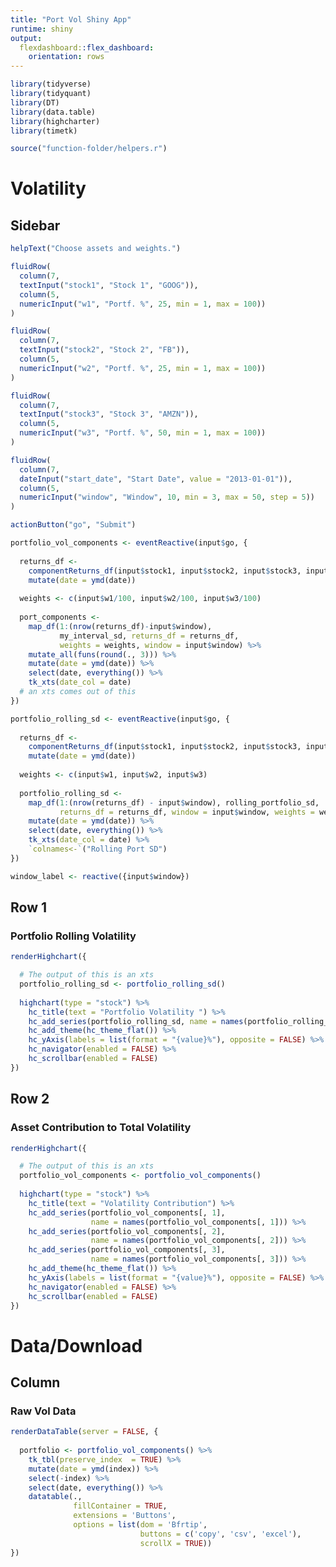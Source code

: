```yaml
---
title: "Port Vol Shiny App"
runtime: shiny
output: 
  flexdashboard::flex_dashboard:
    orientation: rows
---
```



```r

library(tidyverse)
library(tidyquant)
library(DT)
library(data.table)
library(highcharter)
library(timetk)

source("function-folder/helpers.r")

```

Volatility
===========================================

Sidebar {.sidebar}
-----------------------------------------------------------------------

```r

helpText("Choose assets and weights.")

fluidRow(
  column(7,
  textInput("stock1", "Stock 1", "GOOG")),
  column(5,
  numericInput("w1", "Portf. %", 25, min = 1, max = 100))
)  

fluidRow(
  column(7,
  textInput("stock2", "Stock 2", "FB")),
  column(5,
  numericInput("w2", "Portf. %", 25, min = 1, max = 100))
)

fluidRow(
  column(7,
  textInput("stock3", "Stock 3", "AMZN")),
  column(5,
  numericInput("w3", "Portf. %", 50, min = 1, max = 100))
)

fluidRow(
  column(7,
  dateInput("start_date", "Start Date", value = "2013-01-01")),
  column(5,
  numericInput("window", "Window", 10, min = 3, max = 50, step = 5))
)

actionButton("go", "Submit")

```

```r

portfolio_vol_components <- eventReactive(input$go, {
  
  returns_df <- 
    componentReturns_df(input$stock1, input$stock2, input$stock3, input$start_date) %>% 
    mutate(date = ymd(date))
  
  weights <- c(input$w1/100, input$w2/100, input$w3/100)
  
  port_components <- 
    map_df(1:(nrow(returns_df)-input$window), 
           my_interval_sd, returns_df = returns_df, 
           weights = weights, window = input$window) %>%
    mutate_all(funs(round(., 3))) %>% 
    mutate(date = ymd(date)) %>%
    select(date, everything()) %>%
    tk_xts(date_col = date)
  # an xts comes out of this
})

portfolio_rolling_sd <- eventReactive(input$go, { 
  
  returns_df <- 
    componentReturns_df(input$stock1, input$stock2, input$stock3, input$start_date) %>% 
    mutate(date = ymd(date))
  
  weights <- c(input$w1, input$w2, input$w3)
  
  portfolio_rolling_sd <- 
    map_df(1:(nrow(returns_df) - input$window), rolling_portfolio_sd, 
           returns_df = returns_df, window = input$window, weights = weights) %>%
    mutate(date = ymd(date)) %>%
    select(date, everything()) %>%
    tk_xts(date_col = date) %>% 
    `colnames<-`("Rolling Port SD")
})

window_label <- reactive({input$window})
```

Row 1
-----------------------------------------

### Portfolio Rolling Volatility


```r

renderHighchart({

  # The output of this is an xts
  portfolio_rolling_sd <- portfolio_rolling_sd()
  
  highchart(type = "stock") %>% 
    hc_title(text = "Portfolio Volatility ") %>%
    hc_add_series(portfolio_rolling_sd, name = names(portfolio_rolling_sd)) %>%
    hc_add_theme(hc_theme_flat()) %>%
    hc_yAxis(labels = list(format = "{value}%"), opposite = FALSE) %>%
    hc_navigator(enabled = FALSE) %>% 
    hc_scrollbar(enabled = FALSE)
})
```

Row 2
-----------------------------------

### Asset Contribution to Total Volatility

```r


renderHighchart({

  # The output of this is an xts
  portfolio_vol_components <- portfolio_vol_components()
  
  highchart(type = "stock") %>% 
    hc_title(text = "Volatility Contribution") %>%
    hc_add_series(portfolio_vol_components[, 1], 
                  name = names(portfolio_vol_components[, 1])) %>%
    hc_add_series(portfolio_vol_components[, 2], 
                  name = names(portfolio_vol_components[, 2])) %>%
    hc_add_series(portfolio_vol_components[, 3], 
                  name = names(portfolio_vol_components[, 3])) %>%
    hc_add_theme(hc_theme_flat()) %>%
    hc_yAxis(labels = list(format = "{value}%"), opposite = FALSE) %>%
    hc_navigator(enabled = FALSE) %>% 
    hc_scrollbar(enabled = FALSE)
})
```



Data/Download
===========================================

Column
-----------------------------------------------------------------------

### Raw Vol Data

```r

renderDataTable(server = FALSE, {
  
  portfolio <- portfolio_vol_components() %>% 
    tk_tbl(preserve_index  = TRUE) %>% 
    mutate(date = ymd(index)) %>% 
    select(-index) %>% 
    select(date, everything()) %>% 
    datatable(., 
              fillContainer = TRUE, 
              extensions = 'Buttons', 
              options = list(dom = 'Bfrtip',
                             buttons = c('copy', 'csv', 'excel'), 
                             scrollX = TRUE))
})

```



